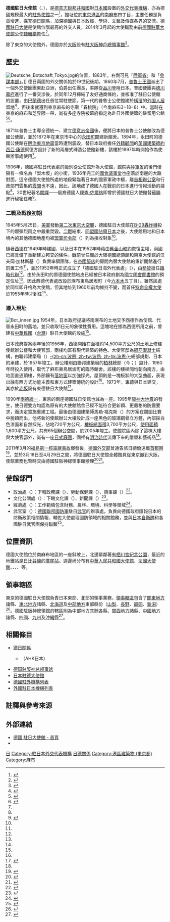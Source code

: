 {{noteTA
|1=zh-cn:平方米; zh-tw:平方公尺; zh-hk:平方米 
}}
{{Infobox diplomatic mission
| name= 德國駐日大使館<br><small>{{lang|de|Deutsche Botschaft Tokyo}}</small><br><small>{{lang|ja|駐日ドイツ大使館}}</small><br>[[File:Plaque_of_German_foreign_missions.svg|110px]]
| image= Botschaft Tokyo.jpg
| caption=<center>德國駐日大使館辦公樓</center>
| width=220px
| address =[[港區_(東京都)|港區]][[南麻布|南麻布]]4-5-10
| location= {{JPN}}[[東京|東京]]
| ambassador= [[魏翰楷|魏翰楷]]<small>（2014年3月－）</small>
| department={{flagicon image|Flag of Germany (state).svg}} [[德國外交部|德國外交部]]
  | lat_degrees = 35
  | lat_minutes = 39
  | lat_seconds = 2.9
  | lat_direction = N
  | long_degrees = 139
  | long_minutes = 43
  | long_seconds = 30.8
  | long_direction = E
}}
'''德國駐日大使館'''（{{lang-de|Deutsche Botschaft Tokyo}}、{{lang-ja|駐日ドイツ大使館}}），是[[德意志聯邦共和國|德意志聯邦共和國]]對[[日本國|日本國]]設置的[[外交代表機構|外交代表機構]]，亦為德國規模最大的[[德國駐外機構列表|駐外使館]]之一<ref name="最有意思的建築物">{{zh-hant}}{{Cite book |title=東京最有意思的建築物 |author=伍爾夫·麥耶 |others=李中文譯 |isbn=978-957-11-7156-2 |publisher=五南圖書出版社股份有限公司 |location=[[台北|台北]] |page=p117 |year=2013 |accessdate=2014-08-16}}</ref>，館址位於[[東京|東京]][[港區_(東京都)|港區]]的[[南麻布|南麻布]]四丁目，主要任務是負責增進、擴充[[德日關係|德日關係]]，加深德國與日本政經、學術、文藝及傳媒各界的交流。[[德國駐日大使列表|德國駐日大使]]是使館位階最高的外交人員，2014年3月起的大使職務由前[[德國駐華大使館|德國駐華大使館]]公使[[魏翰楷|魏翰楷]]擔任<ref name="Werthern">{{de}}{{Cite web |url=http://www.japan.diplo.de/Vertretung/japan/de/02-Botschaft/Abteilungen/Bo-CV-DE.html |script-title=de:Lebenslauf des Botschafters |publisher={{lang|de|Deutsche Vertretungen in Japan}} |accessdate=2014-08-16 |deadurl=yes |archiveurl=https://web.archive.org/web/20151208072217/http://www.japan.diplo.de/Vertretung/japan/de/02-Botschaft/Abteilungen/Bo-CV-DE.html |archivedate=2015-12-08 }}</ref>。

除了東京的大使館外，德國亦於[[大阪市|大阪]]設有[[德国驻阪神总领事馆|駐大阪神戶總領事館]]<ref name="Osaka">{{de}}{{Cite web |url=http://www.japan.diplo.de/Vertretung/japan/de/02-GK/0-GK.html |script-title=de:Deutsches Generalkonsulat Osaka-Kobe |publisher={{lang|de|Deutsche Vertretungen in Japan}} |accessdate=2014-08-16 |deadurl=yes |archiveurl=https://web.archive.org/web/20140618221237/http://www.japan.diplo.de/Vertretung/japan/de/02-GK/0-GK.html |archivedate=2014-06-18 |df= }}</ref>。

==歷史==
[[File:Deutsche_Botschaft_Tokyo.jpg|thumb]]的位置，1883年。右側可見「[[陸軍省|陸軍省]]」和「[[參謀本部_(大日本帝國)|參謀本部]]」。]]
{{japanese|japanese=駐日ドイツ大使館|kana=ちゅうにちドイツたいしかん|romaji=Chunichi Doitsu Taishikan}}
德日兩國的外交關係始於19世紀後期。1860年7月，[[普魯士王國|普魯士王國]]派出了一個外交使節團東赴亞洲，{{link-de|艾林波|Friedrich zu Eulenburg}}伯爵出任團長，率隊從[[品川區|品川]]登陸日本。普國使團與[[德川幕府|德川幕府]]進行了一番交涉後，於同年12月締結了友好通商條約，並核准了駐日公使館的設置，由[[马克斯·冯·巴兰德|巴蘭德]]出任首位常駐使節。第一代的普魯士公使館建於[[橫濱|橫濱]]的[[外国人居留地|外国人居留地]]<ref name="國立國會圖書館">{{en}}{{Cite web |publisher={{lang|en|[[國立國會圖書館|National Diet Library]]}} |script-title=en:German Embassy |url=http://www.ndl.go.jp/scenery/e/column/german-embassy.html |accessdate=2014-08-16 |archiveurl=https://web.archive.org/web/20160304125842/http://www.ndl.go.jp/scenery/e/column/german-embassy.html |archivedate=2016-03-04}}</ref>，但後來就遷到東京[[麻布|麻布]]的寺廟「春桃院」（今南麻布3−18−8）中。當時在東京的麻布和芝界隈一帶，尚有多座寺院被幕府指定為赴日外國使節的駐留用公館<ref name="建物と庭園">{{ja}}{{Cite web |url=http://www.japan.diplo.de/contentblob/3844496/Daten/3106835/Gartenbroschuere.pdf |script-title=ja:ドイツ連邦共和国大使館 建物と庭園：日独交流史の一側面 |accessdate=2014-08-16 |date=2013-03 |format=[[PDF|PDF]] |publisher={{lang|ja|在日ドイツ連邦共和国大使館}} |deadurl=yes |archiveurl=https://web.archive.org/web/20140819084331/http://www.japan.diplo.de/contentblob/3844496/Daten/3106835/Gartenbroschuere.pdf |archivedate=2014-08-19 |df= }}</ref>{{rp|p5}}<ref name="Geschichte">{{de}}{{Cite web |url=http://www.japan.diplo.de/contentblob/3844534/Daten/3106839/Garten.pdf |script-title=de:Die Botschaft der Bundesrepublik Deutschland in Tokyo: Ein Stück deutsch-japanischer Geschichte |accessdate=2014-08-16 |date=2013-03 |format=[[PDF|PDF]] |publisher={{lang|de|Botschafter der Bundesrepublik Deutschland Tokyo}} |deadurl=yes |archiveurl=https://web.archive.org/web/20140908180152/http://www.japan.diplo.de/contentblob/3844534/Daten/3106839/Garten.pdf |archivedate=2014年9月8日 |df= }}</ref>{{rp|p5}}。

1871年普魯士主導全德統一、建立[[德意志帝國|德意志帝國]]後，便將日本的普魯士公使館改為德國公使館，並於1872年在東京市中心的[[永田町|永田町]]闢建新館舍。1894年，永田町的德國公使館在[[明治東京地震|明治東京地震]]當時遭到震毀，替日本政府擔任[[御雇外國人|外籍顧問]]的[[英國|英國]][[建築師|建築師]][[約西亞·康德|約西亞·康德]]幫德方設計了新的兩層式磚造公使館新樓，該樓於1897年時開始作為使館辦事處使用<ref name="國立國會圖書館"></ref>。

1906年，德國將駐日代表處的級別從公使館升為大使館，館院與[[陸軍省|陸軍省]]的後門僅隔有一條名為「梨木坂」的小街，1936年完工的[[國會議事堂_(日本)|國會議事堂]]也座落於南邊的大路對面。這令德國大使館所處的地段緊臨著日本的國家軍政中樞，離[[總理大臣官邸|首相辦公室]]和行政部門雲集的[[霞關|霞關]]也不遠，因此，該地成了德國人在戰前的日本進行情報活動的據點<ref name="國立國會圖書館"></ref>，20世紀著名[[間諜|間諜]]——俄裔德國人[[理查·佐爾格|理查·佐爾格]]即曾於德國駐日大使館替[[蘇聯|蘇聯]]進行秘密任務<ref>{{zh-hans}}{{Cite book |title=第二次世界大战史丛书·诡秘谍海 |chapter=卧底东京,启动间谍网  |author=李飚 |isbn=978-7-204-08894-2 |year=2007 |publisher=内蒙古人民出版社 |location=[[呼和浩特|呼和浩特]] |accessdate=2014-08-16}}</ref>。

===二戰及戰後初期===
1945年5月25日，[[美軍|美軍]]發動[[東京大轟炸|第二次東京大空襲]]，德國駐日大使館在[[B-29超級堡壘轟炸機|B-29轟炸機]]投下的爆彈烈雨之中嚴重焚毀。[[二戰|二戰]]結束、[[同盟國佔領日本|同盟國佔領日本]]之後，大使館用地和日本境內的其他德國地產均被[[駐日盟軍總司令|盟軍司令部]]（{{lang|en|GHQ}}）列為接收對象<ref name="建物と庭園"></ref>{{rp|p5}}。

隨著[[西德|西德]]在1949年時建國、以及日本在1952年時藉由[[舊金山和約|舊金山和約]]恢復主權，兩國已經具備了重新建立邦交的條件。戰前曾任職於大阪德國總領館和東京大使館的沃夫岡·加林斯基（{{lang|de|Wolfgang Galinsky}}）負責率領團隊，在[[帝國飯店|帝國飯店]]的房間內替大使館的重新開館進行前置工作<ref name="Geschichte"></ref>{{rp|p5}}，並於1952年時正式成立了「德國駐日海外代表處」（{{lang|de|Deutsche Überseevertretung Tokyo}}），由[[參贊|參贊]]{{Link-de|海因里希·諾德|Heinrich Northe}}擔任[[臨時代辦|臨時代辦]]<ref name="Geschichte"></ref>{{rp|p6}}。由於永田町的原德國使館地皮已經被日本政府劃為[[國立國會圖書館|國立國會圖書館]]的預定位址<ref name="國立國會圖書館"></ref>，因此西德代表處改設於麻布東鳥居坂町（今[[六本木|六本木]]五丁目）。雖然該處於同年即升格為大使館，但其地址到1960年前均維持不變，而首任[[特命全權大使|特命全權大使]]{{Link-en|漢斯·柯洛|Hans Kroll}}於1955年時才到任<ref name="Geschichte"></ref>{{rp|p6}}。

===遷入現址===
[[File:Bot_innen.jpg|thumb]]
1954年，日本政府提議將南麻布的土地交予西德作為使館、代替永田町的舊地，並只收取1日元的象徵性費用。這塊地在挪為西德所用之前，曾建有[[中華民國|中華民國]]（[[台灣|台灣]]）駐日大使館的設施<ref name="建物と庭園"></ref>{{rp|p6}}。

日本政府提案兩年後的1956年，西德開始在面積約14,500平方公尺的土地上修建使館辦公樓和大使官邸，兩樓均富有現代建築的特色。大使官邸為[[鋼筋混凝土|鋼筋混凝土]]結構，由聯邦建築局（{{lang|de|BBD}}）[[波昂|-{zh-cn:波恩; zh-tw:波昂; zh-hk:波恩;}-]]總部規劃、日本的{{Link-ja|松田平田設計|松田平田設計|松田平田設計事務所}}承建，於1957年竣工。辦公樓則由聯邦建築局的[[柏林|柏林]]總部（今{{Link-de|德國聯邦建築暨區域規劃局|Bundesamt für Bauwesen und Raumordnung|聯邦建築暨區域規劃局}}；{{lang|de|BBR}}）設計，1960年時投入使用，取代了麻布東鳥居坂町的臨時館舍。該樓的樓梯間均朝向南方，由地面直通頂樓，外部鑲有[[落地窗|落地窗]]以加強採光，屋頂則是一塊板狀的大型曲面，表現出融有西方式功能主義和東方式建築傳統的設計<ref name="建物と庭園"></ref>{{rp|p6}}。1973年，[[東德|東德]]與日本建交，其亦於[[赤坂|赤坂]]設有東德駐日大使館<ref>{{ja}}{{Citation|script-title=ja:消えた大使館 |author={{lang|ja|{{Link-ja|日下部正樹|日下部正樹}}}} |publisher=[[東京放送控股|TBS]] |date=2013-02-28 |accessdate=2014-08-16}}</ref>。

1990年[[兩德統一|兩德統一]]，東京的兩座德國駐日使館也減為一座。1995年[[阪神大地震|阪神大地震]]的發生，使日德雙方均認為原有的大使館館舍已經不能符合更新穎、更嚴格的防震要求，而決定實施重建工程。最後由德國建築師馬勒·福克斯（{{lang|de|Mahler Günster Fuchs}}）的方案在競圖比賽中脫穎而出，他將新的使館辦公大樓設計成一座黑色的玻璃鋼骨立方體，內部採白色漆面和自然採光，佔地720平方公尺，[[樓板總面積|樓板總面積]]3,700平方公尺，[[實用面積|使用面積]]1,600平方公尺，共有65個辦公空間，於2005年竣工。使館院區內除了這棟大樓與大使官邸外，尚有一座[[日式庭園|日式庭園]]，園裡有[[明治時代|明治時代]]流傳下來的雕塑和藝術品<ref name="最有意思的建築物"></ref>。

2011年3月的[[福島第一核電廠事故|福島第一核電廠事故]]爆發後，[[德國外交部|德國外交部]]曾通告旅日德僑遠離[[日本首都圈|首都圈]]<ref>{{zh-hans}}{{Cite web |title=德国驻日本大使馆临时转移 |url=http://www.dw.de/%E5%BE%B7%E5%9B%BD%E9%A9%BB%E6%97%A5%E6%9C%AC%E5%A4%A7%E4%BD%BF%E9%A6%86%E4%B8%B4%E6%97%B6%E8%BD%AC%E7%A7%BB/a-6474278 |publisher=[[德國之聲|德國之聲]]中文網 |accessdate=2014-08-18 |date=2011-03-17 |archiveurl=https://archive.today/20190302033005/https://www.dw.com/zh/%E5%BE%B7%E5%9B%BD%E9%A9%BB%E6%97%A5%E6%9C%AC%E5%A4%A7%E4%BD%BF%E9%A6%86%E4%B8%B4%E6%97%B6%E8%BD%AC%E7%A7%BB/a-6474278 |archivedate=2019-03-02 |dead-url=no }}</ref>，並於3月18日至4月29日之間，將德國駐日大使館全體館員從東京撤到大阪，使館業務也暫時交由德國駐阪神總領事館辦理<ref>{{zh-hant}}{{Cite news |title=怕了核污染　德國駐日使館1／4職位空缺 |url=http://hk.crntt.com/doc/1018/2/4/9/101824931.html?coluid=7&kindid=0&docid=101824931 |publisher=[[中國評論|中國評論新聞]] |date=2011-09-05 |accessdate=2014-08-16 |archiveurl=https://archive.today/20140816102456/http://hk.crntt.com/doc/1018/2/4/9/101824931.html?coluid=7&kindid=0&docid=101824931 |archivedate=2014-08-16 |dead-url=yes }}</ref><ref>{{zh-hant}}{{Cite news |title=恐輻射 德國駐日大使館遷大阪 |url=https://www.ntdtv.com/b5/2011/03/18/a506628.html |publisher=[[新唐人電視台|新唐人]] |date=2011-03-17 |accessdate=2014-08-16 |archiveurl=https://archive.today/20190302033252/https://www.ntdtv.com/b5/2011/03/18/a506628.html |archivedate=2019-03-02 |dead-url=no }}</ref>。

==使館部門==
*政治處（{{lang|de|Politische Abteilung}}）：下轄政務課（{{lang|de|Politischen Referat}}）、勞動保健課（{{lang|de|Arbeit und Gesundheit}}）、領事課（{{lang|de|Konsularreferat}}）<ref>{{de}}{{Cite web |url=http://www.japan.diplo.de/Vertretung/japan/de/02-Botschaft/Abteilungen/Pol-Abt.html |script-title=de:Politische Abteilung |publisher={{lang|de|Deutsche Vertretungen in Japan}} |accessdate=2014-08-16 |deadurl=yes |archiveurl=https://archive.today/20140819084513/http://www.japan.diplo.de/Vertretung/japan/de/02-Botschaft/Abteilungen/Pol-Abt.html |archivedate=2014-08-19 |df= }}</ref>。
*文化公關處（{{lang|de|Abteilung für Kultur und Öffentlichkeitsarbeit}}）：下轄文化課（{{lang|de|Kulturreferat}}）、新聞課（{{lang|de|Pressereferat}}）<ref>{{de}}{{Cite web |url=http://www.japan.diplo.de/Vertretung/japan/de/02-Botschaft/Abteilungen/KuOeA-Abt.html |script-title=de: Abteilung für Kultur und Öffentlichkeitsarbeit |publisher={{lang|de|Deutsche Vertretungen in Japan}} |accessdate=2014-08-16 |archiveurl=https://archive.today/20140222031957/http://www.japan.diplo.de/Vertretung/japan/de/02-Botschaft/Abteilungen/KuOeA-Abt.html |archivedate=2014-02-22 |dead-url=yes }}</ref>。
*經濟處（{{lang|de|Wirtschaftsabteilung}}）：工作範疇包含財務、農林、環境、科學等領域<ref>{{de}}{{Cite web |url=http://www.japan.diplo.de/Vertretung/japan/de/02-Botschaft/Abteilungen/Wi-Abt.html |script-title=de:Wirtschaftsabteilung |publisher={{lang|de|Deutsche Vertretungen in Japan}} |accessdate=2014-08-16 |deadurl=yes |archiveurl=https://archive.today/20141115030850/http://www.japan.diplo.de/Vertretung/japan/de/02-Botschaft/Abteilungen/Wi-Abt.html |archivedate=2014-11-15 |df= }}</ref>。
*武官室（{{lang|de|Militärattachéstab}}）：[[德國聯邦國防軍|德國聯邦國防軍]]駐日[[武官|武官]]的辦事處，負責向德國政府匯報日本的防衛政策相關情報、輔佐大使處理國防領域的相關館務，並與[[日本自衛隊|日本自衛隊]]和各國駐日武官團保持聯繫<ref>{{de}}{{Cite web |url=http://www.japan.diplo.de/Vertretung/japan/de/02-Botschaft/Abteilungen/Mil.html |script-title=de:Militärattachéstab |publisher={{lang|de|Deutsche Vertretungen in Japan}} |accessdate=2014-08-16 |deadurl=yes |archiveurl=https://archive.today/20141213055440/http://www.japan.diplo.de/Vertretung/japan/de/02-Botschaft/Abteilungen/Mil.html |archivedate=2014-12-13 |df= }}</ref>。

==位置資訊==
德國大使館位於南麻布地區的一座斜坡上，北邊緊鄰著[[有栖川宮紀念公園|有栖川宮紀念公園]]，最近的地鐵站是[[日比谷線|日比谷線]]的[[廣尾站|廣尾站]]。週邊尚分布有[[中華人民共和國駐外機構列表|中華人民共和國大使館]]、[[法國駐日大使館|法國大使館]]、{{Link-en|阿根廷駐外機構列表|List of diplomatic missions of Argentina|阿根廷大使館}}、{{Link-en|瑞士駐外機構列表|List of diplomatic missions of Switzerland|瑞士大使館}}、{{Link-ja|芬蘭駐日大使館|駐日フィンランド大使館|芬蘭大使館}}、{{Link-ja|巴基斯坦駐日大使館|駐日パキスタン大使館|巴基斯坦大使館}}等。

== 領事轄區 ==
東京的德國駐日大使館負責日本東部、北部的領事業務，[[領事轄區|領事轄區]]包含了[[關東地方|關東地方]]諸縣、[[東北地方|東北地方]]諸縣、[[北海道|北海道]]及[[中部地方|中部地方]]東部縣份（[[山梨縣|山梨]]、[[長野縣|長野]]、[[靜岡縣|靜岡]]、[[新潟縣|新潟]]）<ref>{{de}}{{Cite web |url=http://www.japan.diplo.de/Vertretung/japan/de/02-Botschaft/0-Botschaft.html |script-title=de:Deutsche Botschaft Tokyo |publisher={{lang|de|Deutsche Vertretungen in Japan}} |accessdate=2014-08-16 |deadurl=yes |archiveurl=https://web.archive.org/web/20140705163529/http://www.japan.diplo.de/Vertretung/japan/de/02-Botschaft/0-Botschaft.html |archivedate=2014-07-05 |df= }}</ref>。德國駐阪神總領館的轄區則為中部地方其餘各縣、[[關西地方|關西地方]]諸縣、[[中國地方|中國地方]]諸縣、[[四國|四國]]、[[九州_(日本)|九州]]及[[沖繩縣|沖繩縣]]<ref>{{ja}}{{Cite web|url=http://www.japan.diplo.de/Vertretung/japan/ja/02-gk/Amtsbezirk.html|script-title=ja:総領事館の役割と管轄地域|publisher={{lang|ja|{{Link-ja|德國駐大阪神戶總領事館|在大阪・神戸ドイツ総領事館|大阪・神戸ドイツ連邦共和国総領事館}}}}|accessdate=2014-08-16|deadurl=yes|archiveurl=https://web.archive.org/web/20140913122430/http://www.japan.diplo.de/Vertretung/japan/ja/02-gk/Amtsbezirk.html|archivedate=2014年9月13日|df=}}</ref>。

==相關條目==
{{portal box|國際關係|德國|日本}}
* [[德日關係|德日關係]]
**{{Link-de|日本德國商會|Deutsche Industrie- und Handelskammer in Japan}}（AHK日本）
* [[德国驻阪神总领事馆|德国驻阪神总领事馆]]
* [[日本駐德大使館|日本駐德大使館]]
* [[德國駐外機構列表|德國駐外機構列表]]
* [[外國駐日本機構列表|外國駐日本機構列表]]

== 註釋與參考來源 ==
{{Reflist|2}}

==外部連結==
{{Commons category|German Embassy, Tokyo}}
*[http://www.japan.diplo.de/Vertretung/japan/de/Startseite.html 德國 駐日大使館 - 首頁] {{Wayback|url=http://www.japan.diplo.de/Vertretung/japan/de/Startseite.html |date=20140818020158 }}
*{{de}}{{lang|de|{{Cite web |url=http://www.bbr.bund.de/BBR/DE/Bauprojekte/Ausland/BotschaftenKonsulate/Tokio/tokio.html |title=Deutsche Botschaft Tokio |publisher={{Link-de|德國聯邦建築暨區域規劃局|Bundesamt für Bauwesen und Raumordnung|Bundesamt für Bauwesen und Raumordnung (BBR)}} |accessdate=2014-09-05 |archive-date=2014-09-05 |archive-url=https://web.archive.org/web/20140905215027/http://www.bbr.bund.de/BBR/DE/Bauprojekte/Ausland/BotschaftenKonsulate/Tokio/tokio.html |dead-url=no }}}}
{{德國駐外機構}}
{{駐日本外交代表機構}}
[[Category:德国驻外机构|日]]
[[Category:駐日本外交代表機構|Category:駐日本外交代表機構]]
[[Category:日德關係|]]
[[Category:港區建築物_(東京都)|Category:港區建築物 (東京都)]]
[[Category:麻布|Category:麻布]]